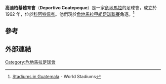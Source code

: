 {{Infobox football club
| clubname      = 高迪柏基
| image         = 
| fullname      = 高迪柏基體育會
| fullname      = El Deportivo Coatepeque
| nickname      = Las Serpientes
| founded       = 1967
| ground        = [[Israel_Barrios_Stadium|Israel Barrios Stadium]],<br/>[[科阿特佩克_(克薩爾特南戈省)|科阿特佩克]]，[[危地馬拉|危地馬拉]]
| capacity      = 20.000
| chrtitle      = 主席
| chairman      = Lic. Ronaldo Samayoa
| manager       = Manuel Castañeda
| league        = [[危地馬拉甲組足球聯賽|危地馬拉甲組足球聯賽]]
| season        = 2014–15
| position      = 危地聯，第 12 位（降班）
| shirtsupplier = lotto
| shirtsponsors = Banrural,<br> Municipalidad Coatepeque,<br> Cable DX,<br> Corporaciones Hamilton,<br> Malta Gallo 
}}

'''高迪柏基體育會'''（'''Deportivo Coatepeque'''）是一家[[危地馬拉|危地馬拉]]的足球會，成立於 1962 年，位於[[科阿特佩克_(克薩爾特南戈省)|科阿特佩克]]。他們現於[[危地馬拉甲組足球聯賽|危地馬拉甲組足球聯賽]]角逐。<ref>[http://www.worldstadiums.com/middle_america/countries/guatemala.shtml Stadiums in Guatemala] {{Wayback|url=http://www.worldstadiums.com/middle_america/countries/guatemala.shtml |date=20110605131856 }} - World Stadiums</ref>

== 參考 ==
{{reflist}}

== 外部連結 ==

[[Category:危地馬拉足球會|Category:危地馬拉足球會]]